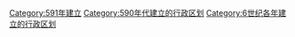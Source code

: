 [[Category:591年建立|Category:591年建立]]
[[Category:590年代建立的行政区划|Category:590年代建立的行政区划]]
[[Category:6世纪各年建立的行政区划|Category:6世纪各年建立的行政区划]]